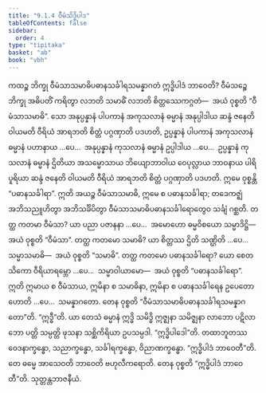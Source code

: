 ```yaml
---
title: "9.1.4 ဝီမံသိဒ္ဓိပါဒ"
tableOfContents: false
sidebar:
  order: 4
type: "tipitaka"
basket: "ab"
book: "vbh"
---
```



<DynamicBreadcrumb />

<Division number="441" book="vbh">

<Paragraph number="1482" book="vbh">
ကထဉ္စ ဘိက္ခု ဝီမံသာသမာဓိပဓာနသင်္ခါရသမန္နာဂတံ ဣဒ္ဓိပါဒံ ဘာဝေတိ? ဝီမံသဉ္စေ ဘိက္ခု အဓိပတိံ ကရိတွာ လဘတိ သမာဓိံ လဘတိ စိတ္တဿေကဂ္ဂတံ—  အယံ ဝုစ္စတိ “ဝီမံသာသမာဓိ”. သော အနုပ္ပန္နာနံ ပါပကာနံ အကုသလာနံ ဓမ္မာနံ အနုပ္ပါဒါယ ဆန္ဒံ ဇနေတိ ဝါယမတိ ဝီရိယံ အာရဘတိ စိတ္တံ ပဂ္ဂဏှာတိ ပဒဟတိ, ဥပ္ပန္နာနံ ပါပကာနံ အကုသလာနံ ဓမ္မာနံ ပဟာနာယ …ပေ…  အနုပ္ပန္နာနံ ကုသလာနံ ဓမ္မာနံ ဥပ္ပါဒါယ …ပေ…  ဥပ္ပန္နာနံ ကုသလာနံ ဓမ္မာနံ ဌိတိယာ အသမ္မောသာယ ဘိယျောဘာဝါယ ဝေပုလ္လာယ ဘာဝနာယ ပါရိပူရိယာ ဆန္ဒံ ဇနေတိ ဝါယမတိ ဝီရိယံ အာရဘတိ စိတ္တံ ပဂ္ဂဏှာတိ ပဒဟတိ. ဣမေ ဝုစ္စန္တိ “ပဓာနသင်္ခါရာ”. ဣတိ အယဉ္စ ဝီမံသာသမာဓိ, ဣမေ စ ပဓာနသင်္ခါရာ; တဒေကဇ္ဈံ အဘိသညူဟိတွာ အဘိသင်္ခိပိတွာ ဝီမံသာသမာဓိပဓာနသင်္ခါရောတွေဝ သင်္ချံ ဂစ္ဆတိ.
</Paragraph>

</Division>
<Division number="442" book="vbh">

<Paragraph number="1483" book="vbh">
တတ္ထ ကတမာ ဝီမံသာ? ယာ ပညာ ပဇာနနာ …ပေ…  အမောဟော ဓမ္မဝိစယော သမ္မာဒိဋ္ဌိ—  အယံ ဝုစ္စတိ “ဝီမံသာ”.
</Paragraph>

<Paragraph number="1484" book="vbh">
တတ္ထ ကတမော သမာဓိ? ယာ စိတ္တဿ ဌိတိ သဏ္ဌိတိ …ပေ…  သမ္မာသမာဓိ—  အယံ ဝုစ္စတိ “သမာဓိ”.
</Paragraph>

<Paragraph number="1485" book="vbh">
တတ္ထ ကတမော ပဓာနသင်္ခါရော? ယော စေတသိကော ဝီရိယာရမ္ဘော …ပေ…  သမ္မာဝါယာမော—  အယံ ဝုစ္စတိ “ပဓာနသင်္ခါရော”. ဣတိ ဣမာယ စ ဝီမံသာယ, ဣမိနာ စ သမာဓိနာ, ဣမိနာ စ ပဓာနသင်္ခါရေန ဥပေတော ဟောတိ …ပေ…  သမန္နာဂတော. တေန ဝုစ္စတိ “ဝီမံသာသမာဓိပဓာနသင်္ခါရသမန္နာဂတော”တိ.
</Paragraph>

</Division>
<Division number="443" book="vbh">

<Paragraph number="1486" book="vbh">
“ဣဒ္ဓီ”တိ. ယာ တေသံ ဓမ္မာနံ ဣဒ္ဓိ သမိဒ္ဓိ ဣဇ္ဈနာ သမိဇ္ဈနာ လာဘော ပဋိလာဘော ပတ္တိ သမ္ပတ္တိ ဖုသနာ သစ္ဆိကိရိယာ ဥပသမ္ပဒါ.
</Paragraph>

<Paragraph number="1487" book="vbh">
“ဣဒ္ဓိပါဒေါ”တိ. တထာဘူတဿ ဝေဒနာက္ခန္ဓော, သညာက္ခန္ဓော, သင်္ခါရက္ခန္ဓော, ဝိညာဏက္ခန္ဓော.
</Paragraph>

<Paragraph number="1488" book="vbh">
“ဣဒ္ဓိပါဒံ ဘာဝေတီ”တိ. တေ ဓမ္မေ အာသေဝတိ ဘာဝေတိ ဗဟုလီကရောတိ. တေန ဝုစ္စတိ “ဣဒ္ဓိပါဒံ ဘာဝေတီ”တိ.

</Paragraph>
</Division>

<Paragraph number="1489" type="center" book="vbh">
သုတ္တန္တဘာဇနီယံ.
</Paragraph>